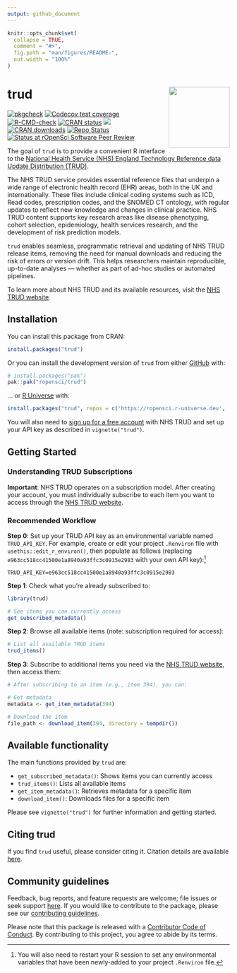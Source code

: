 ```yaml
---
output: github_document
---
```


<!-- README.md is generated from README.Rmd. Please edit that file -->

```r
knitr::opts_chunk$set(
  collapse = TRUE,
  comment = "#>",
  fig.path = "man/figures/README-",
  out.width = "100%"
)
```

# trud <a href="https://docs.ropensci.org/trud/"><img src="man/figures/logo.png" align="right" height="138"/></a>

<!-- badges: start -->
[![pkgcheck](https://github.com/ropensci/trud/actions/workflows/pkgcheck.yaml/badge.svg)](https://github.com/ropensci/trud/actions/workflows/pkgcheck.yaml) [![Codecov test coverage](https://codecov.io/gh/ropensci/trud/branch/main/graph/badge.svg)](https://app.codecov.io/gh/ropensci/trud?branch=main)
[![R-CMD-check](https://github.com/ropensci/trud/actions/workflows/R-CMD-check.yaml/badge.svg)](https://github.com/ropensci/trud/actions/workflows/R-CMD-check.yaml)
[![CRAN status](https://www.r-pkg.org/badges/version/trud)](https://CRAN.R-project.org/package=trud)
[![](https://cranlogs.r-pkg.org/badges/last-month/trud)](https://cran.r-project.org/package=trud)
[![CRAN downloads](https://cranlogs.r-pkg.org/badges/grand-total/trud)](https://CRAN.R-project.org/package=trud)
[![Repo Status](https://www.repostatus.org/badges/latest/active.svg)](https://www.repostatus.org/#active)
[![Status at rOpenSci Software Peer Review](https://badges.ropensci.org/705_status.svg)](https://github.com/ropensci/software-review/issues/705)
<!-- badges: end -->

The goal of `trud` is to provide a convenient R interface to the [National Health Service (NHS) England Technology Reference data Update Distribution (TRUD)](https://isd.digital.nhs.uk/trud/users/guest/filters/0/api).

The NHS TRUD service provides essential reference files that underpin a wide range of electronic health record (EHR) areas, both in the UK and internationally. These files include clinical coding systems such as ICD, Read codes, prescription codes, and the SNOMED CT ontology, with regular updates to reflect new knowledge and changes in clinical practice. NHS TRUD content supports key research areas like disease phenotyping, cohort selection, epidemiology, health services research, and the development of risk prediction models.

`trud` enables seamless, programmatic retrieval and updating of NHS TRUD release items, removing the need for manual downloads and reducing the risk of errors or version drift. This helps researchers maintain reproducible, up-to-date analyses — whether as part of ad-hoc studies or automated pipelines.

To learn more about NHS TRUD and its available resources, visit the [NHS TRUD website](https://isd.digital.nhs.uk/trud/users/guest/filters/0/home).

## Installation

You can install this package from CRAN:

``` r
install.packages("trud")
```

Or you can install the development version  of `trud` from either [GitHub](https://github.com/ropensci/trud) with:

``` r
# install.packages("pak")
pak::pak("ropensci/trud")
```

... or [R Universe](https://ropensci.r-universe.dev/builds) with:

``` r
install.packages("trud", repos = c('https://ropensci.r-universe.dev', 'https://cloud.r-project.org'))
```

You will also need to [sign up for a free account](https://isd.digital.nhs.uk/trud/users/guest/filters/0/account/form) with NHS TRUD and set up your API key as described in `vignette("trud")`.

## Getting Started

### Understanding TRUD Subscriptions

**Important**: NHS TRUD operates on a subscription model. After creating your account, you must individually subscribe to each item you want to access through the [NHS TRUD website](https://isd.digital.nhs.uk/trud/users/guest/filters/0/categories/1).

### Recommended Workflow

**Step 0**: Set up your TRUD API key as an environmental variable named `TRUD_API_KEY`. For example, create or edit your project `.Renviron` file with `usethis::edit_r_environ()`, then populate as follows (replacing `e963cc518cc41500e1a8940a93ffc3c0915e2983` with your own API key):[^1]

[^1]: You will also need to restart your R session to set any environmental variables that have been newly-added to your project `.Renviron` file.

```
TRUD_API_KEY=e963cc518cc41500e1a8940a93ffc3c0915e2983
```

**Step 1**: Check what you're already subscribed to:

```r
library(trud)

# See items you can currently access
get_subscribed_metadata()
```

**Step 2**: Browse all available items (note: subscription required for access):

```r
# List all available TRUD items
trud_items()
```

**Step 3**: Subscribe to additional items you need via the [NHS TRUD website](https://isd.digital.nhs.uk/trud/users/guest/filters/0/categories/1), then access them:

```r
# After subscribing to an item (e.g., item 394), you can:

# Get metadata
metadata <- get_item_metadata(394)

# Download the item
file_path <- download_item(394, directory = tempdir())
```

## Available functionality

The main functions provided by `trud` are:

- `get_subscribed_metadata()`: Shows items you can currently access
- `trud_items()`: Lists all available items
- `get_item_metadata()`: Retrieves metadata for a specific item
- `download_item()`: Downloads files for a specific item

Please see `vignette("trud")` for further information and getting started.

## Citing trud

If you find `trud` useful, please consider citing it. Citation details are available [here](https://docs.ropensci.org/trud/authors.html#citation).

## Community guidelines

Feedback, bug reports, and feature requests are welcome; file issues or seek support [here](https://github.com/ropensci/trud/issues). If you would like to contribute to the package, please see our [contributing guidelines](https://docs.ropensci.org/trud/CONTRIBUTING.html).
  
Please note that this package is released with a [Contributor Code of Conduct](https://ropensci.org/code-of-conduct/). By contributing to this project, you agree to abide by its terms.
